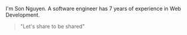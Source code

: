I'm Son Nguyen. A software engineer has 7 years of experience in Web Development.

> "Let's share to be shared"
